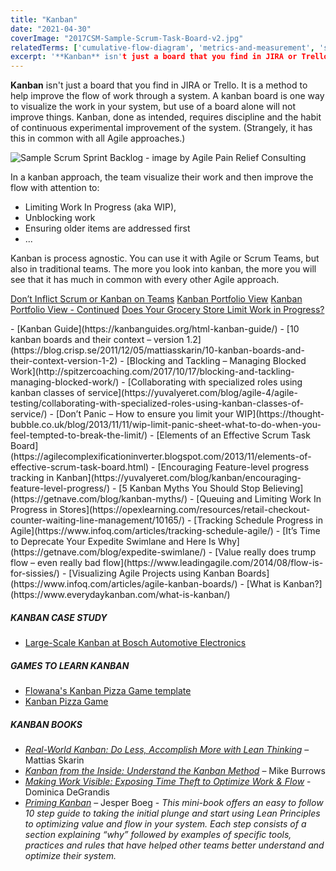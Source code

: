 ```yaml
---
title: "Kanban"
date: "2021-04-30"
coverImage: "2017CSM-Sample-Scrum-Task-Board-v2.jpg"
relatedTerms: ['cumulative-flow-diagram', 'metrics-and-measurement', 'scrum-vs-kanban', 'work-in-progress']
excerpt: '**Kanban** isn't just a board that you find in JIRA or Trello. It is a method to help'
---
```


**Kanban** isn't just a board that you find in JIRA or Trello. It is a method to help improve the flow of work through a system. A kanban board is one way to visualize the work in your system, but use of a board alone will not improve things. Kanban, done as intended, requires discipline and the habit of continuous experimental improvement of the system. (Strangely, it has this in common with all Agile approaches.)

![Sample Scrum Sprint Backlog - image by Agile Pain Relief Consulting](src/content/glossary/kanban/images/2017CSM-Sample-Scrum-Task-Board-v2-262x300.jpg)

In a kanban approach, the team visualize their work and then improve the flow with attention to:

- Limiting Work In Progress (aka WIP),
- Unblocking work
- Ensuring older items are addressed first
- ...

Kanban is process agnostic. You can use it with Agile or Scrum Teams, but also in traditional teams. The more you look into kanban, the more you will see that it has much in common with every other Agile approach.

[Don’t Inflict Scrum or Kanban on Teams]((/blog/dont-inflict-scrum-or-kanban-on-teams))
[Kanban Portfolio View]((/blog/kanban-portfolio-view))
[Kanban Portfolio View - Continued]((/blog/kanban-portfolio-view-continued))
[Does Your Grocery Store Limit Work in Progress?](/blog/does-your-grocery-store-limit-work-in-progress)

<HighlightBox heading="Resource Links" variant="resourceLinks">
- [Kanban Guide](https://kanbanguides.org/html-kanban-guide/)
- [10 kanban boards and their context – version 1.2](https://blog.crisp.se/2011/12/05/mattiasskarin/10-kanban-boards-and-their-context-version-1-2)
- [Blocking and Tackling – Managing Blocked Work](http://spitzercoaching.com/2017/10/17/blocking-and-tackling-managing-blocked-work/)
- [Collaborating with specialized roles using kanban classes of service](https://yuvalyeret.com/blog/agile-4/agile-testing/collaborating-with-specialized-roles-using-kanban-classes-of-service/)
- [Don’t Panic – How to ensure you limit your WIP](https://thought-bubble.co.uk/blog/2013/11/11/wip-limit-panic-sheet-what-to-do-when-you-feel-tempted-to-break-the-limit/)
- [Elements of an Effective Scrum Task Board](https://agilecomplexificationinverter.blogspot.com/2013/11/elements-of-effective-scrum-task-board.html)
- [Encouraging Feature-level progress tracking in Kanban](https://yuvalyeret.com/blog/kanban/encouraging-feature-level-progress/)
- [5 Kanban Myths You Should Stop Believing](https://getnave.com/blog/kanban-myths/)
- [Queuing and Limiting Work In Progress in Stores](https://opexlearning.com/resources/retail-checkout-counter-waiting-line-management/10165/)
- [Tracking Schedule Progress in Agile](https://www.infoq.com/articles/tracking-schedule-agile/)
- [It’s Time to Deprecate Your Expedite Swimlane and Here Is Why](https://getnave.com/blog/expedite-swimlane/)
- [Value really does trump flow – even really bad flow](https://www.leadingagile.com/2014/08/flow-is-for-sissies/)
- [Visualizing Agile Projects using Kanban Boards](https://www.infoq.com/articles/agile-kanban-boards/)
- [What is Kanban?](https://www.everydaykanban.com/what-is-kanban/)

##### KANBAN CASE STUDY

- [Large-Scale Kanban at Bosch Automotive Electronics](https://www.leanability.com/de/blog/2017/06/kanban-im-grossen-interview-mit-bosch-automotive-electronics/)

##### GAMES TO LEARN KANBAN

- [Flowana's Kanban Pizza Game template](https://miro.com/miroverse/kanban-pizza-game/)
- [Kanban Pizza Game](https://www.agile42.com/en/agile-teams/kanban-pizza-game)

##### KANBAN BOOKS

- [_Real-World Kanban: Do Less, Accomplish More with Lean Thinking_](https://www.amazon.com/Real-World-Kanban-Less-Accomplish-Thinking/dp/1680500775/&tag=notesfromatoo-20) – Mattias Skarin
- _[Kanban from the Inside: Understand the Kanban Method](https://www.amazon.com/Kanban-Inside-Understand-connect-introduce/dp/0985305193/&tag=notesfromatoo-20)_ – Mike Burrows
- [_Making Work Visible: Exposing Time Theft to Optimize Work & Flow_](https://www.amazon.ca/gp/product/B076BYZ6VN/&tag=notesfromatoo-20) - Dominica DeGrandis
- _[Priming Kanban](https://www.infoq.com/minibooks/priming-kanban-jesper-boeg/)_ – Jesper Boeg - _This mini-book offers an easy to follow 10 step guide to taking the initial plunge and start using Lean Principles to optimizing value and flow in your system. Each step consists of a section explaining “why” followed by examples of specific tools, practices and rules that have helped other teams better understand and optimize their system._
</HighlightBox>
